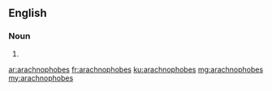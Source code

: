==English==

===Noun===
{{head|en|noun plural form}}

# {{plural of|arachnophobe|lang=en}}

[[ar:arachnophobes]]
[[fr:arachnophobes]]
[[ku:arachnophobes]]
[[mg:arachnophobes]]
[[my:arachnophobes]]